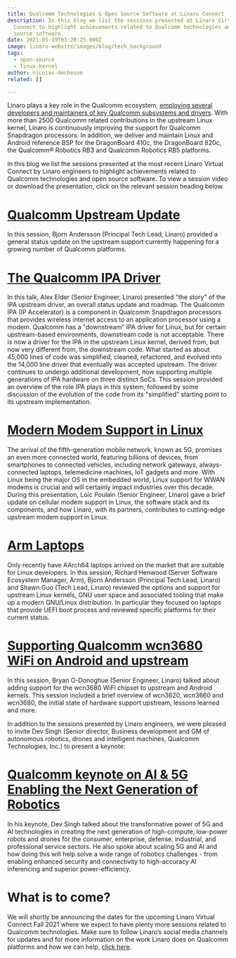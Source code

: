 ```yaml
---
title: Qualcomm Technologies & Open Source Software at Linaro Connect
description: In this blog we list the sessions presented at Linaro Virtual
  Connect to highlight achievements related to Qualcomm technologies and open
  source software.
date: 2021-05-19T03:20:25.000Z
image: linaro-website/images/blog/tech_background
tags:
  - open-source
  - linux-kernel
author: nicolas-dechesne
related: []

---
```


Linaro plays a key role in the Qualcomm ecosystem,  [employing several developers and maintainers of key Qualcomm subsystems and drivers](https://www.linaro.org/services/qualcomm-platforms-services/). With more than 2500 Qualcomm related contributions in the upstream Linux kernel, Linaro is continuously improving the support for Qualcomm Snapdragon processors. In addition, we deliver and maintain Linux and Android reference BSP for the DragonBoard 410c, the DragonBoard 820c, the Qualcomm® Robotics RB3 and Qualcomm Robotics RB5 platforms.

In this blog we list the sessions presented at the most recent Linaro Virtual Connect by Linaro engineers to highlight achievements related to Qualcomm technologies and open source software. To view a session video or download the presentation, click on the relevant session heading below.

# [Qualcomm Upstream Update](https://resources.linaro.org/en/resource/fByWApNzZYHAAsdR2mSXZi)

In this session, Bjorn Andersson (Principal Tech Lead, Linaro) provided a general status update on the upstream support currently happening for a growing number of Qualcomm platforms.

# [The Qualcomm IPA Driver ](https://resources.linaro.org/en/resource/P9mzGkAzt5cJZHe2zAGtUp)

In this talk, Alex Elder (Senior Engineer, Linaro) presented "the story" of the IPA upstream driver, an overall status update and roadmap. The Qualcomm IPA (IP Accelerator) is a component in Qualcomm Snapdragon processors that provides wireless internet access to an application processor using a modem. Qualcomm has a "downstream" IPA driver for Linux, but for certain upstream-based environments, downstream code is not acceptable. There is now a driver for the IPA in the upstream Linux kernel, derived from, but now very different from, the downstream code. What started as about 45,000 lines of code was simplified, cleaned, refactored, and evolved into the 14,000 line driver that eventually was accepted upstream. The driver continues to undergo additional development, now supporting multiple generations of IPA hardware on three distinct SoCs. This session provided an overview of the role IPA plays in this system, followed by some discussion of the evolution of the code from its "simplified" starting point to its upstream implementation.

# [Modern Modem Support in Linux](https://resources.linaro.org/en/resource/WGZmwEwLFyYm2Yo2SNjR6k)

The arrival of the fifth-generation mobile network, known as 5G, promises an even more connected world, featuring billions of devices, from smartphones to connected vehicles, including network gateways, always-connected laptops, telemedicine machines, IoT gadgets and more. With Linux being the major OS in the embedded world, Linux support for WWAN modems is crucial and will certainly impact industries over this decade. During this presentation, Loic Poulain (Senior Engineer, Linaro) gave a brief update on cellular modem support in Linux, the software stack and its components, and how Linaro, with its partners, contributes to cutting-edge upstream modem support in Linux.

# [Arm Laptops](https://resources.linaro.org/en/resource/VBsmUgK9iExiqSt5hf7jgw)

Only recently have AArch64 laptops arrived on the market that are suitable for Linux developers. In this session, Richard Henwood (Server Software Ecosystem Manager, Arm), Bjorn Andersson (Principal Tech Lead, Linaro) and Shawn Guo (Tech Lead, Linaro) reviewed the options and support for upstream Linux kernels, GNU user space and associated tooling that make up a modern GNU/Linux distribution. In particular they focused on laptops that provide UEFI boot process and reviewed specific platforms for their current status.

# [Supporting Qualcomm wcn3680 WiFi on Android and upstream](https://resources.linaro.org/en/resource/ndC3Y3r5WfpozRyzsCnRzN)

In this session, Bryan O-Donoghue (Senior Engineer, Linaro) talked about adding support for the wcn3680 WiFi chipset to upstream and Android kernels. This session included a brief overview of wcn3620, wcn3660 and wcn3680, the initial state of hardware support upstream, lessons learned and more.

In addition to the sessions presented by Linaro engineers, we were pleased to invite Dev Singh (Senior director, Business development and GM of autonomous robotics, drones and intelligent machines, Qualcomm Technologies, Inc.) to present a keynote:

# [Qualcomm keynote on AI & 5G Enabling the Next Generation of Robotics](https://resources.linaro.org/en/resource/cjBGD2tBQ2Mykhn5WwZHru)

In his keynote, Dev Singh talked about the transformative power of 5G and AI technologies in creating the next generation of high-compute, low-power robots and drones for the consumer, enterprise, defense, industrial, and professional service sectors. He also spoke about scaling 5G and AI and how doing this will help solve a wide range of robotics challenges - from enabling enhanced security and connectivity to high-accuracy AI inferencing and superior power-efficiency.

# What is to come?

We will shortly be announcing the dates for the upcoming Linaro Virtual Connect Fall 2021 where we expect to have plenty more sessions related to Qualcomm technologies. Make sure to follow Linaro’s social media channels for updates and for more information on the work Linaro does on Qualcomm platforms and how we can help, [click here](https://www.linaro.org/services/qualcomm-platforms-services/).
